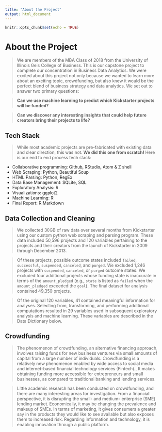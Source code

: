 ```yaml
---
title: "About the Project"
output: html_document
---
```


```r
knitr::opts_chunk$set(echo = TRUE)
```


# About the Project
> We are members of the MBA Class of 2018 from the University of Illinois Geis College of Business. This is our capstone project to complete our concentration in Business Data Analytics. We were excited about this project not only because we wanted to learn more about an exciting topic, crowdfunding, but also knew it would be the perfect blend of business strategy and data analytics. We set out to answer two primary questions:

> __Can we use machine learning to predict which Kickstarter projects will be funded?__

> __Can we discover any interesting insights that could help future creators bring their projects to life?__

## Tech Stack

> While most academic projects are pre-fabricated with existing data and clear direction, this was not. __We did this one from scratch!__ Here is our end to end process tech stack:


* Collaborative programming: Github, RStudio, Atom & Z shell
* Web Scraping: Python, Beautiful Soup
* HTML Parsing: Python, RegEx
* Data Base Management: SQLite, SQL
* Exploratory Analysis: R
* Visualizations: ggplot2
* Machine Learning: R
* Final Report: R Markdown

## Data Collection and Cleaning

> We collected 30GB of raw data over several months from Kickstarter using our custom python web scraping and parsing program. These data included 50,596 projects and 120 variables pertaining to the projects and their creators from the launch of Kickstarter in 2009 through December 2013. 

> Of these projects, possible outcome states included `failed`, `successful`, `suspended`, `canceled`, and `purged`. We excluded 1,246 projects with `suspended`, `canceled`, or `purged` outcome states. We excluded four additional projects whose funding state is inaccurate in terms of the `amount_pledged` (e.g., `state` is listed as `failed` when the `amount_pledged` exceeded the `goal`). The final dataset for analysis contained 49,350 projects.

> Of the original 120 variables, 41 contained meaningful information for analyses. Selecting from, transforming, and performing additional computations resulted in 29 variables used in subsequent exploratory analysis and machine learning. These variables are described in the Data Dictionary below.

## Crowdfunding

> The phenomenon of crowdfunding, an alternative financing approach, involves raising funds for new business ventures via small amounts of capital from a large number of individuals. Crowdfunding is a relatively new phenomenon enabled by wide access to social media and internet-based financial technology services (Fintech)., It makes obtaining funding more accessible for entrepreneurs and small businesses, as compared to traditional banking and lending services.  

> Little academic research has been conducted on crowdfunding, and there are many interesting areas for investigation. From a financial perspective, it is disrupting the small- and medium- enterprise (SME) lending market. Economically, it may be changing the prevalence and makeup of SMEs. In terms of marketing, it gives consumers a greater say in the products they would like to see available but also exposes them to increased risk. Regarding information and technology, it is enabling innovation through a public platform.

